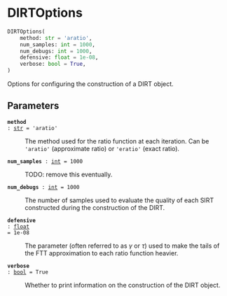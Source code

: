 # DIRTOptions { #deep_tensor.DIRTOptions }

```python
DIRTOptions(
    method: str = 'aratio',
    num_samples: int = 1000,
    num_debugs: int = 1000,
    defensive: float = 1e-08,
    verbose: bool = True,
)
```

Options for configuring the construction of a DIRT object.

## Parameters {.doc-section .doc-section-parameters}

<code>[**method**]{.parameter-name} [:]{.parameter-annotation-sep} [[str](`str`)]{.parameter-annotation} [ = ]{.parameter-default-sep} [\'aratio\']{.parameter-default}</code>

:   The method used for the ratio function at each iteration. Can  be `'aratio'` (approximate ratio) or `'eratio'` (exact ratio).

<code>[**num_samples**]{.parameter-name} [:]{.parameter-annotation-sep} [[int](`int`)]{.parameter-annotation} [ = ]{.parameter-default-sep} [1000]{.parameter-default}</code>

:   TODO: remove this eventually.

<code>[**num_debugs**]{.parameter-name} [:]{.parameter-annotation-sep} [[int](`int`)]{.parameter-annotation} [ = ]{.parameter-default-sep} [1000]{.parameter-default}</code>

:   The number of samples used to evaluate the quality of each SIRT  constructed during the construction of the DIRT.

<code>[**defensive**]{.parameter-name} [:]{.parameter-annotation-sep} [[float](`float`)]{.parameter-annotation} [ = ]{.parameter-default-sep} [1e-08]{.parameter-default}</code>

:   The parameter (often referred to as $\gamma$ or $\tau$) used to  make the tails of the FTT approximation to each ratio function  heavier.

<code>[**verbose**]{.parameter-name} [:]{.parameter-annotation-sep} [[bool](`bool`)]{.parameter-annotation} [ = ]{.parameter-default-sep} [True]{.parameter-default}</code>

:   Whether to print information on the construction of the DIRT  object.